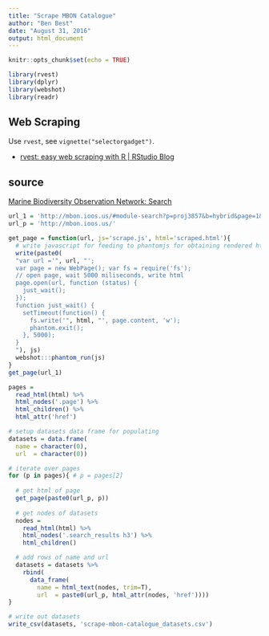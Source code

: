 ```yaml
---
title: "Scrape MBON Catalogue"
author: "Ben Best"
date: "August 31, 2016"
output: html_document
---
```


```r
knitr::opts_chunk$set(echo = TRUE)
```


```r
library(rvest)
library(dplyr)
library(webshot)
library(readr)
```

## Web Scraping

Use `rvest`, see `vignette("selectorgadget")`.

- [rvest: easy web scraping with R | RStudio Blog](https://blog.rstudio.org/2014/11/24/rvest-easy-web-scraping-with-r/)

## source

[Marine Biodiversity Observation Network: Search](http://mbon.ioos.us/#module-search?p=proj3857&b=hybrid&page=1&tagId=&q=&tags=)

```r
url_1 = 'http://mbon.ioos.us/#module-search?p=proj3857&b=hybrid&page=1&tagId=&q=&tags='
url_p = 'http://mbon.ioos.us/'

get_page = function(url, js='scrape.js', html='scraped.html'){
  # write javascript for feeding to phantomjs for obtaining rendered html
  write(paste0(
  "var url ='", url, "';
  var page = new WebPage(); var fs = require('fs');
  // open page, wait 5000 miliseconds, write html
  page.open(url, function (status) {
    just_wait();
  });
  function just_wait() {
    setTimeout(function() {
      fs.write('", html, "', page.content, 'w');
      phantom.exit();
    }, 5000);
  }
  "), js)
  webshot:::phantom_run(js)
}
get_page(url_1)

pages = 
  read_html(html) %>%
  html_nodes('.page') %>%
  html_children() %>%
  html_attr('href')

# setup datasets data frame for populating
datasets = data.frame(
  name = character(0), 
  url  = character(0))

# iterate over pages
for (p in pages){ # p = pages[2]
  
  # get html of page
  get_page(paste0(url_p, p))
  
  # get nodes of datasets
  nodes = 
    read_html(html) %>%
    html_nodes('.search_results h3') %>%
    html_children()

  # add rows of name and url
  datasets = datasets %>%
    rbind(
      data_frame(
        name = html_text(nodes, trim=T),
        url  = paste0(url_p, html_attr(nodes, 'href'))))
}

# write out datasets
write_csv(datasets, 'scrape-mbon-catalogue_datasets.csv')
```
